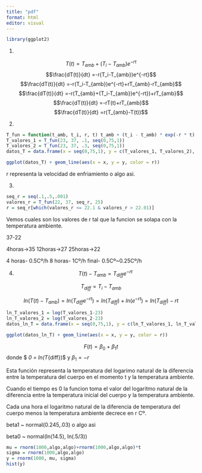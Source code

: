 ```yaml
---
title: "pdf"
format: html
editor: visual
---
```


```r
library(ggplot2)
```



1)  

$$T(t) = T_{amb}+(T_i-T_{amb})e^{-rt}$$ 
$$\frac{dT(t)}{dt} =-r(T_i-T_{amb})e^{-rt}$$
$$\frac{dT(t)}{dt} =-r(T_i-T_{amb})e^{-rt}+rT_{amb}-rT_{amb}$$
$$\frac{dT(t)}{dt} =-r(T_{amb}+(T_i-T_{amb})e^{-rt})+rT_{amb}$$
$$\frac{dT(t)}{dt} =-rT(t)+rT_{amb}$$ 
$$\frac{dT(t)}{dt} =r(T_{amb}-T(t))$$

2)

```r
T_fun = function(t_amb, t_i, r, t) t_amb + (t_i - t_amb) * exp(-r * t) 
T_valores_1 = T_fun(23, 37, .1, seq(0,75,1))
T_valores_2 = T_fun(23, 37, .3, seq(0,75,1))
datos_T = data.frame(x = seq(0,75,1), y = c(T_valores_1, T_valores_2), r = rep(c("0.1", "0.3"), each = 76)) 

ggplot(datos_T) + geom_line(aes(x = x, y = y, color = r))
```


r representa la velocidad de enfriamiento o algo asi.

3)


```r
seq_r = seq(.1,.5,.001)
valores_r = T_fun(22, 37, seq_r, 25)
r = seq_r[which(valores_r <= 22.1 & valores_r > 22.01)]

```

Vemos cuales son los valores de r tal que la funcion se solapa con la temperatura ambiente.

37-22

4horas->35
12horas->27
25horas->22

4 horas- 0.5Cº/h
8 horas- 1Cº/h
final- 0.5Cº~0.25Cº/h


4)
$$T(t)-T_{amb} = T_{diff}e^{-rt}$$

$$T_{diff} = T_i-T_{amb}$$

$$ln(T(t)-T_{amb}) = ln(T_{diff}e^{-rt}) = ln(T_{diff})+ln(e^{-rt}) = ln(T_{diff})-rt$$

```r
ln_T_valores_1 = log(T_valores_1-23)
ln_T_valores_2 = log(T_valores_2-23)
datos_ln_T = data.frame(x = seq(0,75,1), y = c(ln_T_valores_1, ln_T_valores_2), r = rep(c("0.1", "0.3"), each = 76)) 

ggplot(datos_ln_T) + geom_line(aes(x = x, y = y, color = r))
```



$$F(t) = \beta_0 + \beta_1t $$ donde $ \beta_0 = ln(T_{diff})$ y $\beta_1 = -r$

Esta función representa la temperatura del logarimo natural de la diferencia entre la temperatura del cuerpo en el momento t y la temperatura ambiente.

Cuando el tiempo es 0 la funcion toma el valor del logaritmo natural de la diferencia entre la temperatura inicial del cuerpo y la temperatura ambiente.

Cada una hora el logaritmo natural de la diferencia de temperatura del cuerpo menos la temperatura ambiente decrece en r Cº.

beta1 ~ normal(0.245,.03) o algo asi

beta0 ~ normal(ln(14.5), ln(.5/3))



```r
mu = rnorm(1000,algo,algo)+rnorm(1000,algo,algo)*t
sigma = rnorm(1000,algo,algo)
y = rnorm(1000, mu, sigma)
hist(y)
```

